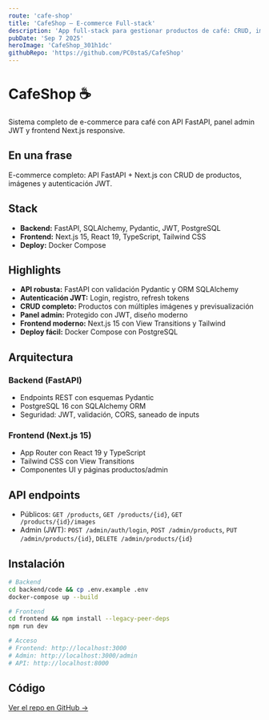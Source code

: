 ```yaml
---
route: 'cafe-shop'
title: 'CafeShop — E-commerce Full‑stack'
description: 'App full‑stack para gestionar productos de café: CRUD, imágenes, panel admin con JWT, API FastAPI y frontend Next.js con Tailwind.'
pubDate: 'Sep 7 2025'
heroImage: 'CafeShop_301h1dc'
githubRepo: 'https://github.com/PC0staS/CafeShop'
---
```


# CafeShop ☕

Sistema completo de e-commerce para café con API FastAPI, panel admin JWT y frontend Next.js responsive.

## En una frase
E-commerce completo: API FastAPI + Next.js con CRUD de productos, imágenes y autenticación JWT.

## Stack
- **Backend:** FastAPI, SQLAlchemy, Pydantic, JWT, PostgreSQL
- **Frontend:** Next.js 15, React 19, TypeScript, Tailwind CSS
- **Deploy:** Docker Compose

## Highlights
- **API robusta:** FastAPI con validación Pydantic y ORM SQLAlchemy
- **Autenticación JWT:** Login, registro, refresh tokens
- **CRUD completo:** Productos con múltiples imágenes y previsualización
- **Panel admin:** Protegido con JWT, diseño moderno
- **Frontend moderno:** Next.js 15 con View Transitions y Tailwind
- **Deploy fácil:** Docker Compose con PostgreSQL

## Arquitectura

### Backend (FastAPI)
- Endpoints REST con esquemas Pydantic
- PostgreSQL 16 con SQLAlchemy ORM
- Seguridad: JWT, validación, CORS, saneado de inputs

### Frontend (Next.js 15)
- App Router con React 19 y TypeScript
- Tailwind CSS con View Transitions
- Componentes UI y páginas productos/admin

## API endpoints
- Públicos: `GET /products`, `GET /products/{id}`, `GET /products/{id}/images`
- Admin (JWT): `POST /admin/auth/login`, `POST /admin/products`, `PUT /admin/products/{id}`, `DELETE /admin/products/{id}`

## Instalación
```bash
# Backend
cd backend/code && cp .env.example .env
docker-compose up --build

# Frontend
cd frontend && npm install --legacy-peer-deps
npm run dev

# Acceso
# Frontend: http://localhost:3000
# Admin: http://localhost:3000/admin  
# API: http://localhost:8000
```

## Código
[Ver el repo en GitHub →](https://github.com/PC0staS/CafeShop)

